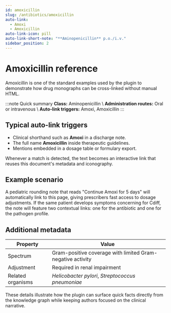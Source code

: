 ```yaml
---
id: amoxicillin
slug: /antibiotics/amoxicillin
auto-link:
  - Amoxi
  - Amoxicillin
auto-link-icon: pill
auto-link-short-note: "**Aminopenicillin** p.o./i.v."
sidebar_position: 2
---
```


# Amoxicillin reference

Amoxicillin is one of the standard examples used by the plugin to demonstrate
how drug monographs can be cross-linked without manual HTML.

:::note Quick summary
**Class:** Aminopenicillin  \\
**Administration routes:** Oral or intravenous  \\
**Auto-link triggers:** Amoxi, Amoxicillin
:::

## Typical auto-link triggers

- Clinical shorthand such as **Amoxi** in a discharge note.
- The full name **Amoxicillin** inside therapeutic guidelines.
- Mentions embedded in a dosage table or formulary export.

Whenever a match is detected, the text becomes an interactive link that reuses
this document's metadata and iconography.

## Example scenario

A pediatric rounding note that reads "Continue Amoxi for 5 days" will automatically
link to this page, giving prescribers fast access to dosage adjustments.
If the same patient develops symptoms concerning for Cdiff, the note will
feature two contextual links: one for the antibiotic and one for the pathogen profile.

## Additional metadata

| Property | Value |
| --- | --- |
| Spectrum | Gram-positive coverage with limited Gram-negative activity |
| Adjustment | Required in renal impairment |
| Related organisms | *Helicobacter pylori*, *Streptococcus pneumoniae* |

These details illustrate how the plugin can surface quick facts directly from the
knowledge graph while keeping authors focused on the clinical narrative.
